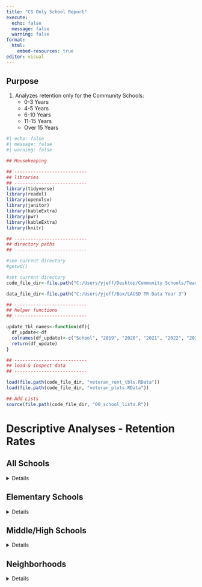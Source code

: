 ```yaml
---
title: "CS Only School Report"
execute:
  echo: false
  message: false
  warning: false
format: 
  html:
    embed-resources: true
editor: visual
---
```


## Purpose

1.  Analyzes retention only for the Community Schools:
    -   0-3 Years
    -   4-5 Years
    -   6-10 Years
    -   11-15 Years
    -   Over 15 Years

```r
#| echo: false
#| message: false
#| warning: false

## Housekeeping

## ---------------------------
## libraries
## ---------------------------
library(tidyverse)
library(readxl)
library(openxlsx)
library(janitor)
library(kableExtra)
library(pwr)
library(kableExtra)
library(knitr)

## ---------------------------
## directory paths
## ---------------------------

#see current directory
#getwd()

#set current directory
code_file_dir<-file.path("C:/Users/yjeff/Desktop/Community Schools/Teacher Retention Data","Analyses", "cs_teach_rent2","y3_data")

data_file_dir<-file.path("C:/Users/yjeff/Box/LAUSD TR Data Year 3")

## ---------------------------
## helper functions
## ---------------------------

update_tbl_names<-function(df){
  df_update<-df
  colnames(df_update)<-c("School", "2019", "2020", "2021", "2022", "2023")
  return(df_update)
}

## ---------------------------
## load & inspect data
## ---------------------------

load(file.path(code_file_dir, "veteran_rent_tbls.RData"))
load(file.path(code_file_dir, "veteran_plots.RData"))

## Add Lists
source(file.path(code_file_dir, "00_school_lists.R"))


```

# Descriptive Analyses - Retention Rates


## All Schools

<details>

### Overall
<details>
::: panel-tabset
#### Only 2022-23 Years
```r
cs_only_overall_plots[["22-23"]][["overall"]][["overall"]]
```

#### All Years
```r
cs_only_overall_plots[["all years"]][["overall"]][["overall"]]

```
:::

</details>


```r
teach_yr_string<-names(toc_rent_overall[["ts"]][["original_5"]])

#cs_plot<-cs_overall_plots[["overall"]][["original_5"]][["0-3 years"]]

gxs<-lapply(1:length(teach_yr_string), function(x){
  
  teach_year <- teach_yr_string[[x]]
  type<-"overall"
  df_cs<-toc_rent_overall2[["cs"]][["original_5"]][[teach_year]]
  # cs_plot<-cs_overall_plots[["overall"]][["original_5"]][[teach_yr_string[[x]]]]
 
  #neighborhood<-names(rent_by_neighborhood)[[x]]

  knit_child(
    '_07.1_report_full - child.Rmd', envir = environment(), quiet = TRUE
    
  )
  
})

cat(unlist(gxs), sep = '\n')

```

</details>

## Elementary Schools

<details>

### Overall
<details>
::: panel-tabset
#### Only 2022-23 Years
```r
cs_only_overall_plots[["22-23"]][["elem"]][["overall"]]
```

#### All Years
```r
cs_only_overall_plots[["all years"]][["elem"]][["overall"]]

```
:::

</details>

```r
teach_yr_string<-names(toc_rent_overall[["ts"]][["original_5"]])


gxs<-lapply(1:length(teach_yr_string), function(x){
  
  teach_year <- teach_yr_string[[x]]
  type<-"elem"
  df_cs<-toc_rent_overall_elem2[["cs"]][["original_5"]][[teach_year]]
  
  
  #neighborhood<-names(rent_by_neighborhood)[[x]]

  knit_child(
    '_07.1_report_full - child.Rmd', envir = environment(), quiet = TRUE
    
  )
  
})

cat(unlist(gxs), sep = '\n')

```

</details>

## Middle/High Schools

<details>

### Overall
<details>
::: panel-tabset
#### Only 2022-23 Years
```r
cs_only_overall_plots[["22-23"]][["ms_hs"]][["overall"]]
```

#### All Years
```r
cs_only_overall_plots[["all years"]][["ms_hs"]][["overall"]]

```
:::
</details>

```r
teach_yr_string<-names(toc_rent_overall[["ts"]][["original_5"]])


gxs<-lapply(1:length(teach_yr_string), function(x){
  
  teach_year <- teach_yr_string[[x]]
  type<-"ms_hs"
  df_cs<-toc_rent_overall_ms_hs2[["cs"]][["original_5"]][[teach_year]]
  
  
  #neighborhood<-names(rent_by_neighborhood)[[x]]

  knit_child(
    '_07.1_report_full - child.Rmd', envir = environment(), quiet = TRUE
    
  )
  
})

cat(unlist(gxs), sep = '\n')

```

</details>

## Neighborhoods

<details>

```r
neigh_string<-names(cs_only_plots[["original_5"]][["0-3 years"]])


gxs<-lapply(1:length(neigh_string), function(x){
  
  neigh <- neigh_string[[x]]
  
  neigh_name<-str_replace_all(neigh, "_", " ") #%>% str_to_title()
  df_cs_03<-cs_only_plots[["original_5"]][["0-3 years"]][[neigh]]
  df_cs_45<-cs_only_plots[["original_5"]][["4-5 years"]][[neigh]]
  df_cs_6_10<-cs_only_plots[["original_5"]][["6-10 years"]][[neigh]]
  df_cs_11_15<-cs_only_plots[["original_5"]][["11-15 years"]][[neigh]]
  df_cs_15_over<-cs_only_plots[["original_5"]][["15+ years"]][[neigh]]
  
  #neighborhood 
  df_cs_03_22_23<-cs_only_plots_22_23_neigh[["original_5"]][["0-3 years"]][[neigh]]
  df_cs_45_22_23<-cs_only_plots_22_23_neigh[["original_5"]][["4-5 years"]][[neigh]]
  df_cs_6_10_22_23<-cs_only_plots_22_23_neigh[["original_5"]][["6-10 years"]][[neigh]]
  df_cs_11_15_22_23<-cs_only_plots_22_23_neigh[["original_5"]][["11-15 years"]][[neigh]]
  df_cs_15_over_22_23<-cs_only_plots_22_23_neigh[["original_5"]][["15+ years"]][[neigh]]
  
  #overall plots (all years)
  df_cs_neigh_overall<-cs_overall_all_yrs_neigh_plots[[neigh]]
  
  #overall plots (22-23)
  df_cs_neigh_overall_22_23<-cs_overall_22_23_neigh_plots[[neigh]]
  
  #neighborhood<-names(rent_by_neighborhood)[[x]]

  knit_child(
    '_07.2_report_full - child.Rmd', envir = environment(), quiet = TRUE
    
  )
  
})

cat(unlist(gxs), sep = '\n')

```

</details>